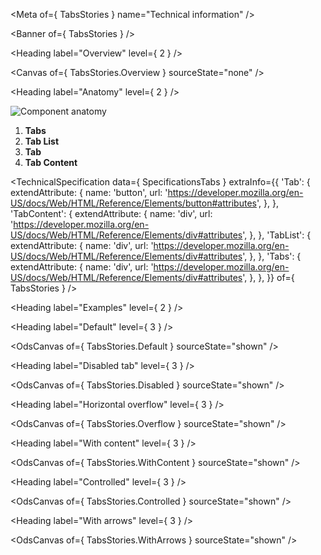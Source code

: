 
<Meta of={ TabsStories } name="Technical information" />

<Banner of={ TabsStories } />

<Heading label="Overview" level={ 2 } />

<Canvas of={ TabsStories.Overview } sourceState="none" />

<Heading label="Anatomy" level={ 2 } />

![Component anatomy](./base-assets/components/tabs/anatomy-tech.png "Component anatomy")

1. **Tabs**
2. **Tab List**
3. **Tab**
4. **Tab Content**

<TechnicalSpecification
  data={ SpecificationsTabs }
  extraInfo={{
    'Tab': {
      extendAttribute: {
        name: 'button',
        url: 'https://developer.mozilla.org/en-US/docs/Web/HTML/Reference/Elements/button#attributes',
      },
    },
    'TabContent': {
      extendAttribute: {
        name: 'div',
        url: 'https://developer.mozilla.org/en-US/docs/Web/HTML/Reference/Elements/div#attributes',
      },
    },
    'TabList': {
      extendAttribute: {
        name: 'div',
        url: 'https://developer.mozilla.org/en-US/docs/Web/HTML/Reference/Elements/div#attributes',
      },
    },
    'Tabs': {
      extendAttribute: {
        name: 'div',
        url: 'https://developer.mozilla.org/en-US/docs/Web/HTML/Reference/Elements/div#attributes',
      },
    },
  }}
  of={ TabsStories } />

<Heading label="Examples" level={ 2 } />

<Heading label="Default" level={ 3 } />

<OdsCanvas of={ TabsStories.Default } sourceState="shown" />

<Heading label="Disabled tab" level={ 3 } />

<OdsCanvas of={ TabsStories.Disabled } sourceState="shown" />

<Heading label="Horizontal overflow" level={ 3 } />

<OdsCanvas of={ TabsStories.Overflow } sourceState="shown" />

<Heading label="With content" level={ 3 } />

<OdsCanvas of={ TabsStories.WithContent } sourceState="shown" />

<Heading label="Controlled" level={ 3 } />

<OdsCanvas of={ TabsStories.Controlled } sourceState="shown" />

<Heading label="With arrows" level={ 3 } />

<OdsCanvas of={ TabsStories.WithArrows } sourceState="shown" />
